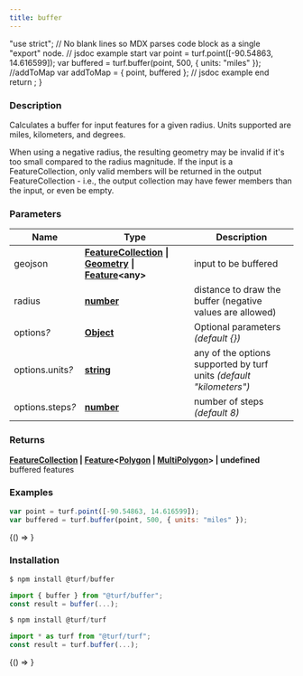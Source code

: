 ```yaml
---
title: buffer
---
```



  "use strict";
  // No blank lines so MDX parses code block as a single "export" node.
  // jsdoc example start
  var point = turf.point([-90.54863, 14.616599]);
  var buffered = turf.buffer(point, 500, { units: "miles" });
  //addToMap
  var addToMap = { point, buffered };
  // jsdoc example end
  return <ExampleMap addToMap={addToMap} />;
}

### Description

Calculates a buffer for input features for a given radius. Units supported are miles, kilometers, and degrees.

When using a negative radius, the resulting geometry may be invalid if
it's too small compared to the radius magnitude. If the input is a
FeatureCollection, only valid members will be returned in the output
FeatureCollection - i.e., the output collection may have fewer members than
the input, or even be empty.

### Parameters

| Name                  | Type                                                                                                                                                                                                                     | Description                                                         |
| --------------------- | ------------------------------------------------------------------------------------------------------------------------------------------------------------------------------------------------------------------------ | ------------------------------------------------------------------- |
| geojson               | **[FeatureCollection](https://tools.ietf.org/html/rfc7946#section-3.3) &#124; [Geometry](https://tools.ietf.org/html/rfc7946#section-3.1) &#124; [Feature](https://tools.ietf.org/html/rfc7946#section-3.2)&lt;any&gt;** | input to be buffered                                                |
| radius                | **[number](https://developer.mozilla.org/docs/Web/JavaScript/Reference/Global_Objects/Number)**                                                                                                                          | distance to draw the buffer (negative values are allowed)           |
| options<i>?</i>       | **[Object](https://developer.mozilla.org/docs/Web/JavaScript/Reference/Global_Objects/Object)**                                                                                                                          | Optional parameters _(default &#123;&#125;)_                        |
| options.units<i>?</i> | **[string](https://developer.mozilla.org/docs/Web/JavaScript/Reference/Global_Objects/String)**                                                                                                                          | any of the options supported by turf units _(default "kilometers")_ |
| options.steps<i>?</i> | **[number](https://developer.mozilla.org/docs/Web/JavaScript/Reference/Global_Objects/Number)**                                                                                                                          | number of steps _(default 8)_                                       |

### Returns

**[FeatureCollection](https://tools.ietf.org/html/rfc7946#section-3.3) &#124; [Feature](https://tools.ietf.org/html/rfc7946#section-3.2)&lt;[Polygon](https://tools.ietf.org/html/rfc7946#section-3.1.6) &#124; [MultiPolygon](https://tools.ietf.org/html/rfc7946#section-3.1.7)&gt; &#124; undefined** buffered features

### Examples

```javascript
var point = turf.point([-90.54863, 14.616599]);
var buffered = turf.buffer(point, 500, { units: "miles" });
```

<BrowserOnly>{() => <Map0 />}</BrowserOnly>

### Installation

```javascript
$ npm install @turf/buffer

import { buffer } from "@turf/buffer";
const result = buffer(...);
```

```javascript
$ npm install @turf/turf

import * as turf from "@turf/turf";
const result = turf.buffer(...);
```

<!-- Expose turf as global var for experimenting in the browser console -->

<BrowserOnly>{() => <WindowTurfGlobal turf={turf} />}</BrowserOnly>
